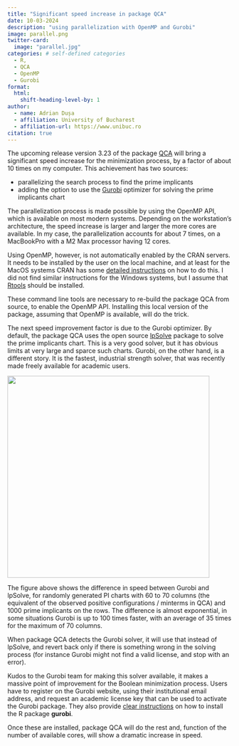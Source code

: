 ```yaml
---
title: "Significant speed increase in package QCA"
date: 10-03-2024
description: "using parallelization with OpenMP and Gurobi"
image: parallel.png
twitter-card:
  image: "parallel.jpg"
categories: # self-defined categories
  - R,
  - QCA
  - OpenMP
  - Gurobi
format:
  html:
    shift-heading-level-by: 1
author:
  - name: Adrian Dușa
  - affiliation: University of Bucharest
  - affiliation-url: https://www.unibuc.ro
citation: true
---
```


<!--
https://samanthacsik.github.io/posts/2022-10-24-quarto-blogs/
-->

The upcoming release version 3.23 of the package [QCA](https://cran.r-project.org/web/packages/QCA/index.html) will bring a significant speed increase for the minimization process, by a factor of about 10 times on my computer. This achievement has two sources:

-   parallelizing the search process to find the prime implicants
-   adding the option to use the [Gurobi](https://www.gurobi.com) optimizer for solving the prime implicants chart

The parallelization process is made possible by using the OpenMP API, which is available on most modern systems. Depending on the workstation's architecture, the speed increase is larger and larger the more cores are available. In my case, the parallelization accounts for about 7 times, on a MacBookPro with a M2 Max processor having 12 cores.

Using OpenMP, however, is not automatically enabled by the CRAN servers. It needs to be installed by the user on the local machine, and at least for the MacOS systems CRAN has some [detailed instructions](https://mac.r-project.org/openmp/) on how to do this. I did not find similar instructions for the Windows systems, but I assume that [Rtools](https://cran.r-project.org/bin/windows/Rtools/) should be installed.

These command line tools are necessary to re-build the package QCA from source, to enable the OpenMP API. Installing this local version of the package, assuming that OpenMP is available, will do the trick.

The next speed improvement factor is due to the Gurobi optimizer. By default, the package QCA uses the open source [lpSolve](https://cran.r-project.org/web/packages/lpSolve/index.html) package to solve the prime implicants chart. This is a very good solver, but it has obvious limits at very large and sparce such charts. Gurobi, on the other hand, is a different story. It is the fastest, industrial strength solver, that was recently made freely available for academic users.

::: text-center
![](lpSolveGurobi.png){width="12cm"}
:::

The figure above shows the difference in speed between Gurobi and lpSolve, for randomly generated PI charts with 60 to 70 columns (the equivalent of the observed positive configurations / minterms in QCA) and 1000 prime implicants on the rows. The difference is almost exponential, in some situations Gurobi is up to 100 times faster, with an average of 35 times for the maximum of 70 columns.

When package QCA detects the Gurobi solver, it will use that instead of lpSolve, and revert back only if there is something wrong in the solving process (for instance Gurobi might not find a valid license, and stop with an error).

Kudos to the Gurobi team for making this solver available, it makes a massive point of improvement for the Boolean minimization process. Users have to register on the Gurobi website, using their institutional email address, and request an academic license key that can be used to activate the Gurobi package. They also provide [clear instructions](https://www.gurobi.com/documentation/current/refman/r_ins_the_r_package.html) on how to install the R package **gurobi**.

Once these are installed, package QCA will do the rest and, function of the number of available cores, will show a dramatic increase in speed.

<br>
